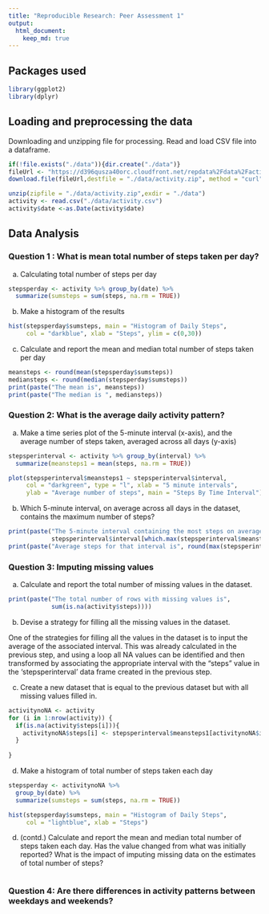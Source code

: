```yaml
---
title: "Reproducible Research: Peer Assessment 1"
output: 
  html_document:
    keep_md: true
---
```

## Packages used
```r
library(ggplot2)
library(dplyr)
```

## Loading and preprocessing the data
Downloading and unzipping file for processing. Read and load CSV file into a dataframe. 
``` r
if(!file.exists("./data")){dir.create("./data")}
fileUrl <- "https://d396qusza40orc.cloudfront.net/repdata%2Fdata%2Factivity.zip"
download.file(fileUrl,destfile = "./data/activity.zip", method = "curl")

unzip(zipfile = "./data/activity.zip",exdir = "./data")
activity <- read.csv("./data/activity.csv")
activity$date <-as.Date(activity$date)
```

## Data Analysis
### Question 1 : What is mean total number of steps taken per day?
  a. Calculating total number of steps per day
```r
stepsperday <- activity %>% group_by(date) %>%
  summarize(sumsteps = sum(steps, na.rm = TRUE))
```
  b.  Make a histogram of the results
```r
hist(stepsperday$sumsteps, main = "Histogram of Daily Steps", 
     col = "darkblue", xlab = "Steps", ylim = c(0,30))
```  
  
  c. Calculate and report the mean and median total number of steps taken per day
``` r
meansteps <- round(mean(stepsperday$sumsteps))
mediansteps <- round(median(stepsperday$sumsteps))
print(paste("The mean is", meansteps))
print(paste("The median is ", mediansteps))
```

### Question 2: What is the average daily activity pattern?
  a.    Make a time series plot of the 5-minute interval (x-axis), and the average number of steps taken, averaged across all days (y-axis)
  
``` r
stepsperinterval <- activity %>% group_by(interval) %>%
  summarize(meansteps1 = mean(steps, na.rm = TRUE))

plot(stepsperinterval$meansteps1 ~ stepsperinterval$interval,
     col = "darkgreen", type = "l", xlab = "5 minute intervals",
     ylab = "Average number of steps", main = "Steps By Time Interval")
```    

  b. Which 5-minute interval, on average across all days in the dataset, contains the maximum number of steps?
```r
print(paste("The 5-minute interval containing the most steps on average is",
            stepsperinterval$interval[which.max(stepsperinterval$meansteps1)]))
print(paste("Average steps for that interval is", round(max(stepsperinterval$meansteps1))))
```

### Question 3: Imputing missing values
  a. Calculate and report the total number of missing values in the dataset. 
```r
print(paste("The total number of rows with missing values is",
            sum(is.na(activity$steps))))
```  

  b. Devise a strategy for filling all the missing values in the dataset. 
  
  One of the strategies for filling all the values in the dataset is to input the average of the associated interval. This was already calculated in the previous step, and using a loop all NA values can be identified and then transformed by associating the appropriate interval with the "steps" value in the 'stepsperinterval' data frame created in the previous step.   
  
  c. Create a new dataset that is equal to the previous dataset but with all missing values filled in. 
  
```r
activitynoNA <- activity
for (i in 1:nrow(activity)) {
  if(is.na(activity$steps[i])){
    activitynoNA$steps[i] <- stepsperinterval$meansteps1[activitynoNA$interval[i] == stepsperinterval$interval]
  }
  
}
```  

  d. Make a histogram of total number of steps taken each day

``` r
stepsperday <- activitynoNA %>%
  group_by(date) %>%
  summarize(sumsteps = sum(steps, na.rm = TRUE))

hist(stepsperday$sumsteps, main = "Histogram of Daily Steps",
     col = "lightblue", xlab = "Steps")
```  

  d. (contd.) Calculate and report the mean and median total number of steps taken each day. Has the value changed from what was initially reported? What is the impact of imputing missing data on the estimates of total number of steps?
  
```r

```

### Question 4: Are there differences in activity patterns between weekdays and weekends?
